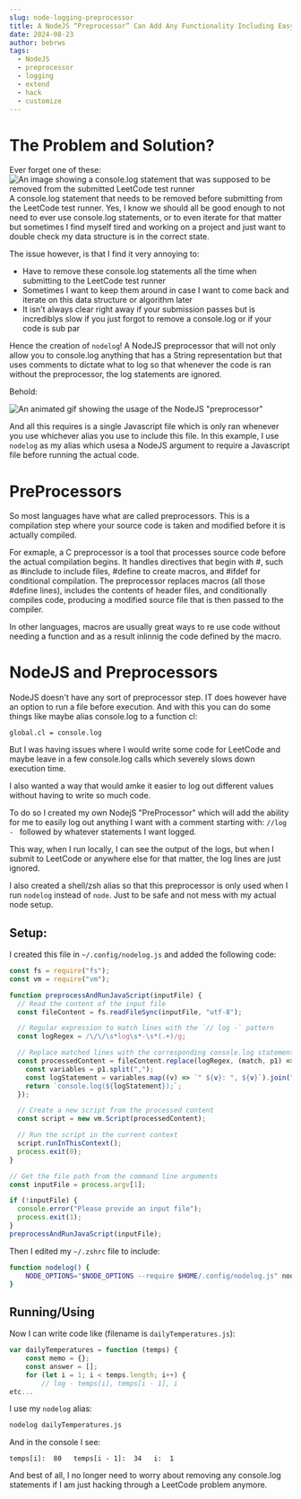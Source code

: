 ```yaml
---
slug: node-logging-preprocessor
title: A NodeJS “Preprocessor” Can Add Any Functionality Including Easy Logging
date: 2024-08-23
author: bebrws
tags:
  - NodeJS
  - preprocessor
  - logging
  - extend
  - hack 
  - customize
---
```


# The Problem and Solution?

Ever forget one of these:
![An image showing a console.log statement that was supposed to be removed from the submitted LeetCode test runner](/static/forgotten-consolelog.png)
A console.log statement that needs to be removed before submitting from the LeetCode test runner.
Yes, I know we should all be good enough to not need to ever use console.log statements, or to even iterate for that matter but sometimes I find myself tired and working on a project and just want to double check my data structure is in the correct state.

The issue however, is that I find it very annoying to:
* Have to remove these console.log statements all the time when submitting to the LeetCode test runner
* Sometimes I want to keep them around in case I want to come back and iterate on this data structure or algorithm later
* It isn't always clear right away if your submission passes but is incrediblys slow if you just forgot to remove a console.log or if your code is sub par

Hence the creation of `nodelog`! A NodeJS preprocessor that will not only allow you to console.log anything that has a String representation but that uses comments to dictate what to log so that whenever the code is ran without the preprocessor, the log statements are ignored.

Behold:

![An animated gif showing the usage of the NodeJS "preprocessor"](/static/nodelog720.mov.gif)

And all this requires is a single Javascript file which is only ran whenever you use whichever alias you use to include this file. In this example, I use `nodelog` as my alias which usesa a NodeJS argument to require a Javascript file before running the actual code.

# PreProcessors

So most languages have what are called preprocessors. This is a compilation step where your source code is taken and modified before it is actually compiled.

For exmaple, a C preprocessor is a tool that processes source code before the actual compilation begins. It handles directives that begin with #, such as #include to include files, #define to create macros, and #ifdef for conditional compilation. The preprocessor replaces macros (all those #define lines), includes the contents of header files, and conditionally compiles code, producing a modified source file that is then passed to the compiler.

In other languages, macros are usually great ways to re use code without needing a function and as a result inlinnig the code defined by the macro.

# NodeJS and Preprocessors

NodeJS doesn't have any sort of preprocessor step.
IT does however have an option to run a file before execution. And with this you can do some things like maybe alias console.log to a function cl:
```
global.cl = console.log
```

But I was having issues where I would write some code for LeetCode and maybe leave in a few console.log calls which severely slows down execution time.

I also wanted a way that would amke it easier to log out different values without having to write so much code.

To do so I created my own NodejS "PreProcessor" which will add the ability for me to easily log out anything I want with a comment starting with:
`//log - ` followed by whatever statements I want logged.

This way, when I run locally, I can see the output of the logs, but when I submit to LeetCode or anywhere else for that matter, the log lines are just ignored.

I also created a shell/zsh alias so that this preprocessor is only used when I run `nodelog` instead of `node`. Just to be safe and not mess with my actual node setup.

## Setup:

I created this file in `~/.config/nodelog.js` and added the following code:

```javascript
const fs = require("fs");
const vm = require("vm");

function preprocessAndRunJavaScript(inputFile) {
  // Read the content of the input file
  const fileContent = fs.readFileSync(inputFile, "utf-8");

  // Regular expression to match lines with the `// log -` pattern
  const logRegex = /\/\/\s*log\s*-\s*(.+)/g;

  // Replace matched lines with the corresponding console.log statement
  const processedContent = fileContent.replace(logRegex, (match, p1) => {
    const variables = p1.split(",");
    const logStatement = variables.map((v) => `" ${v}: ", ${v}`).join(", ");
    return `console.log(${logStatement});`;
  });

  // Create a new script from the processed content
  const script = new vm.Script(processedContent);

  // Run the script in the current context
  script.runInThisContext();
  process.exit(0);
}

// Get the file path from the command line arguments
const inputFile = process.argv[1];

if (!inputFile) {
  console.error("Please provide an input file");
  process.exit(1);
}
preprocessAndRunJavaScript(inputFile);
```

Then I edited my `~/.zshrc` file to include:
```bash
function nodelog() {
    NODE_OPTIONS="$NODE_OPTIONS --require $HOME/.config/nodelog.js" node $@
}

```

## Running/Using

Now I can write code like (filename is `dailyTemperatures.js`):

```javascript
var dailyTemperatures = function (temps) {
    const memo = {};
    const answer = [];
    for (let i = 1; i < temps.length; i++) {
        // log - temps[i], temps[i - 1], i
etc...
```

I use my `nodelog` alias:
```bash
nodelog dailyTemperatures.js
```

And in the console I see:
```
temps[i]:  80   temps[i - 1]:  34   i:  1
```

And best of all, I no longer need to worry about removing any console.log statements if I am just hacking through a LeetCode problem anymore.
